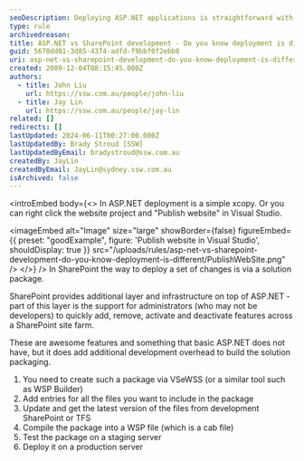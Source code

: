 ```yaml
---
seoDescription: Deploying ASP.NET applications is straightforward with Xcopy or Visual Studio's "Publish website" feature. In contrast, SharePoint deployments require creating a solution package using tools like VSeWSS, updating and compiling files, testing on a staging server, and deploying to production.
type: rule
archivedreason:
title: ASP.NET vs SharePoint development - Do you know deployment is different?
guid: 5670dd01-3d85-4374-adfd-f9bbf0f2ebb8
uri: asp-net-vs-sharepoint-development-do-you-know-deployment-is-different
created: 2009-12-04T08:15:45.000Z
authors:
  - title: John Liu
    url: https://ssw.com.au/people/john-liu
  - title: Jay Lin
    url: https://ssw.com.au/people/jay-lin
related: []
redirects: []
lastUpdated: 2024-06-11T00:27:00.000Z
lastUpdatedBy: Brady Stroud [SSW]
lastUpdatedByEmail: bradystroud@ssw.com.au
createdBy: JayLin
createdByEmail: JayLin@sydney.ssw.com.au
isArchived: false
---
```


<introEmbed
  body={<>
In ASP.NET deployment is a simple xcopy. Or you can right click the website project and "Publish website" in Visual Studio.

<imageEmbed
  alt="Image"
  size="large"
  showBorder={false}
  figureEmbed={{
    preset: "goodExample",
    figure: 'Publish website in Visual Studio',
    shouldDisplay: true
  }}
  src="/uploads/rules/asp-net-vs-sharepoint-development-do-you-know-deployment-is-different/PublishWebSite.png"
/>
  </>}
/>
In SharePoint the way to deploy a set of changes is via a solution package.

SharePoint provides additional layer and infrastructure on top of ASP.NET - part of this layer is the support for administrators (who may not be developers) to quickly add, remove, activate and deactivate features across a SharePoint site farm.

These are awesome features and something that basic ASP.NET does not have, but it does add additional development overhead to build the solution packaging.

1. You need to create such a package via VSeWSS (or a similar tool such as WSP Builder)
2. Add entries for all the files you want to include in the package
3. Update and get the latest version of the files from development SharePoint or TFS
4. Compile the package into a WSP file (which is a cab file)
5. Test the package on a staging server
6. Deploy it on a production server
